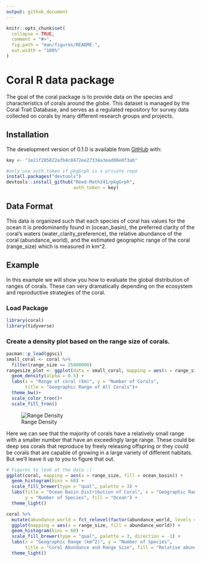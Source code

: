 ```yaml
---
output: github_document
---
```


<!-- README.md is generated from README.Rmd. Please edit that file -->

<!-- You'll still need to render `README.Rmd` regularly, to keep `README.md` up-to-date. `devtools::build_readme()` is handy for this.  -->

```r
knitr::opts_chunk$set(
  collapse = TRUE,
  comment = "#>",
  fig.path = "man/figures/README-",
  out.width = "100%"
)
```

# Coral R data package

<!-- badges: start -->
<!-- badges: end -->

The goal of the coral package is to provide data on the species and characteristics of corals around the globe. This dataset is managed by the Coral Trait Database, and serves as a regulated repository for survey data collected on corals by many different research groups and projects. 

## Installation

The development version of 0.1.0 is available from [GitHub](https://github.com/) with:

```r
key <- "1e21f285822afb4c8472ee27334a3ead08e8f3ab"
```

``` r
#only use auth_token if pkgGrph is a private repo
install.packages("devtools")
devtools::install_github("Reed-Math241/pkgGrph", 
                         auth_token = key)
```
## Data Format
This data is organized such that each species of coral has values for the ocean it is predominantly found in (ocean_basin), the preferred clarity of the coral's waters (water_clarity_preference), the relative abundance of the coral (abundance_world), and the estimated geographic range of the coral (range_size) which is measured in km^2. 

## Example
In this example we will show you how to evaluate the global distribution of ranges of corals. These can very dramatically depending on the ecosystem and reproductive strategies of the coral.

### Load Package
```r
library(coral)
library(tidyverse)
```

### Create a density plot based on the range size of corals.
```r
pacman::p_load(ggsci)
small_coral <- coral %>% 
  filter(range_size <= 25000000)
rangesize_plot <- ggplot(data = small_coral, mapping = aes(x = range_size, color= abundance_world, fill = abundance_world)) + 
  geom_density(alpha = 0.5) + 
  labs(x = "Range of coral (km)", y = "Number of Corals", 
       title = "Geographic Range of All Corals")+
  theme_bw()+
  scale_color_tron()+
  scale_fill_tron()
```
![Range Density](/man/figures/readme_density.png)

Here we can see that the majority of corals have a relatively small range with a smaller number that have an exceedingly large range. These could be deep sea corals that reproduce by freely releasing offspring or they could be corals that are capable of growing in a large variety of different habitats. But we'll leave it up to you to figure that out. 

```r
# Figures to look at the data :)
ggplot(coral, mapping = aes(x = range_size, fill = ocean_basin)) +
  geom_histogram(bins = 60) +
  scale_fill_brewer(type = "qual", palette = 3) +
  labs(title = "Ocean Basin Distribution of Coral", x = "Geographic Range (km^2)",
       y = "Number of Species", fill = "Ocean") +
  theme_light()

coral %>%
  mutate(abundance_world = fct_relevel(factor(abundance_world, levels = c("common", "uncommon", "rare")))) %>%
  ggplot(mapping = aes(x = range_size, fill = abundance_world)) + 
  geom_histogram(bins = 60) + 
  scale_fill_brewer(type = "qual", palette = 3, direction = -1) +
  labs(x = "Geographic Range (km^2)", y = "Number of Species", 
       title = "Coral Abundance and Range Size", fill = "Relative abundance") +
  theme_light()
```

